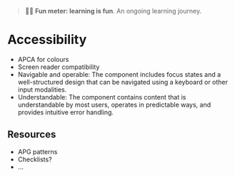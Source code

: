 
<Meta title="Foundations/Accessibility 📅" />

> 🧑‍🎓 **Fun meter: learning is fun**. An ongoing learning journey.

# Accessibility

- APCA for colours
- Screen reader compatibility
- Navigable and operable: The component includes focus states and a well-structured design that can be navigated using a keyboard or other input modalities.
- Understandable: The component contains content that is understandable by most users, operates in predictable ways, and provides intuitive error handling.

## Resources

- APG patterns
- Checklists?
- ...